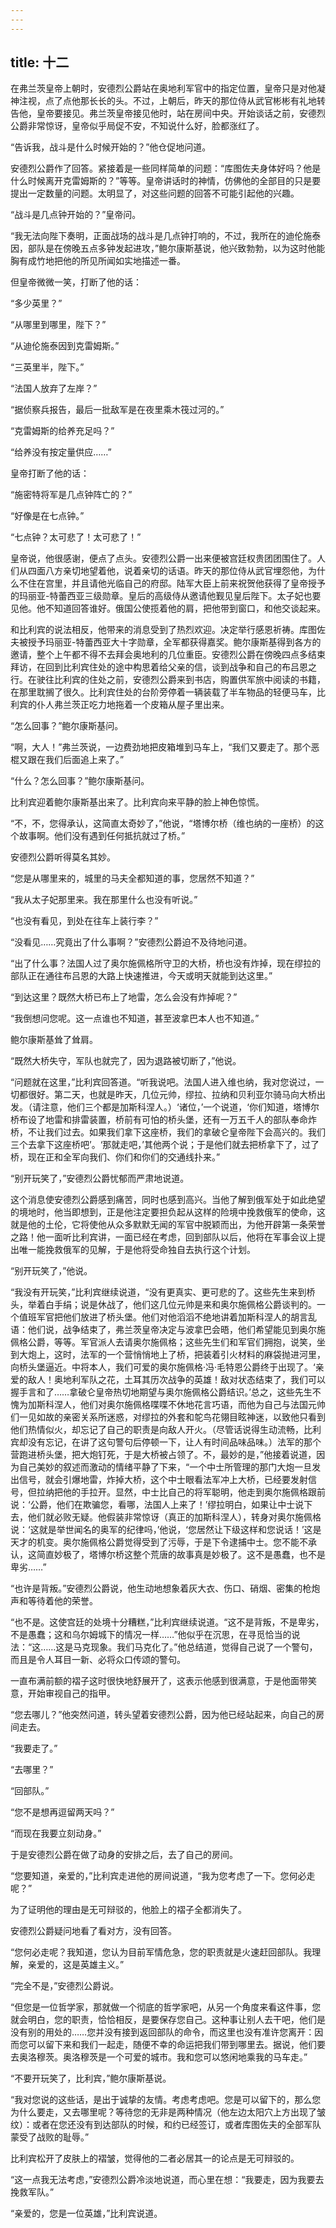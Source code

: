 ```yaml
---
---
---
```

title: 十二
---



在弗兰茨皇帝上朝时，安德烈公爵站在奥地利军官中的指定位置，皇帝只是对他凝神注视，点了点他那长长的头。不过，上朝后，昨天的那位侍从武官彬彬有礼地转告他，皇帝要接见。弗兰茨皇帝接见他时，站在房间中央。开始谈话之前，安德烈公爵非常惊讶，皇帝似乎局促不安，不知说什么好，脸都涨红了。

“告诉我，战斗是什么时候开始的？”他仓促地问道。

安德烈公爵作了回答。紧接着是一些同样简单的问题：“库图佐夫身体好吗？他是什么时候离开克雷姆斯的？”等等。皇帝讲话时的神情，仿佛他的全部目的只是要提出一定数量的问题。太明显了，对这些问题的回答不可能引起他的兴趣。

“战斗是几点钟开始的？”皇帝问。

“我无法向陛下奏明，正面战场的战斗是几点钟打响的，不过，我所在的迪伦施泰因，部队是在傍晚五点多钟发起进攻，”鲍尔康斯基说，他兴致勃勃，以为这时他能胸有成竹地把他的所见所闻如实地描述一番。

但皇帝微微一笑，打断了他的话：

“多少英里？”

“从哪里到哪里，陛下？”

“从迪伦施泰因到克雷姆斯。”

“三英里半，陛下。”

“法国人放弃了左岸？”

“据侦察兵报告，最后一批敌军是在夜里乘木筏过河的。”

“克雷姆斯的给养充足吗？”

“给养没有按定量供应……”

皇帝打断了他的话：

“施密特将军是几点钟阵亡的？”

“好像是在七点钟。”

“七点钟？太可悲了！太可悲了！”

皇帝说，他很感谢，便点了点头。安德烈公爵一出来便被宫廷权贵团团围住了。人们从四面八方亲切地望着他，说着亲切的话语。昨天的那位侍从武官埋怨他，为什么不住在宫里，并且请他光临自己的府邸。陆军大臣上前来祝贺他获得了皇帝授予的玛丽亚-特蕾西亚三级勋章。皇后的高级侍从邀请他觐见皇后陛下。太子妃也要见他。他不知道回答谁好。俄国公使揽着他的肩，把他带到窗口，和他交谈起来。

和比利宾的说法相反，他带来的消息受到了热烈欢迎。决定举行感恩祈祷。库图佐夫被授予玛丽亚-特蕾西亚大十字勋章，全军都获得嘉奖。鲍尔康斯基得到各方的邀请，整个上午都不得不去拜会奥地利的几位重臣。安德烈公爵在傍晚四点多结束拜访，在回到比利宾住处的途中构思着给父亲的信，谈到战争和自己的布吕恩之行。在驶往比利宾的住处之前，安德烈公爵来到书店，购置供军旅中阅读的书籍，在那里耽搁了很久。比利宾住处的台阶旁停着一辆装载了半车物品的轻便马车，比利宾的仆人弗兰茨正吃力地拖着一个皮箱从屋子里出来。

“怎么回事？”鲍尔康斯基问。

“啊，大人！”弗兰茨说，一边费劲地把皮箱堆到马车上，“我们又要走了。那个恶棍又跟在我们后面追上来了。”

“什么？怎么回事？”鲍尔康斯基问。

比利宾迎着鲍尔康斯基出来了。比利宾向来平静的脸上神色惊慌。

“不，不，您得承认，这简直太奇妙了，”他说，“塔博尔桥（维也纳的一座桥）的这个故事啊。他们没有遇到任何抵抗就过了桥。”

安德烈公爵听得莫名其妙。

“您是从哪里来的，城里的马夫全都知道的事，您居然不知道？”

“我从太子妃那里来。我在那里什么也没有听说。”

“也没有看见，到处在往车上装行李？”

“没看见……究竟出了什么事啊？”安德烈公爵迫不及待地问道。

“出了什么事？法国人过了奥尔施佩格所守卫的大桥，桥也没有炸掉，现在缪拉的部队正在通往布吕恩的大路上快速推进，今天或明天就能到达这里。”

“到达这里？既然大桥已布上了地雷，怎么会没有炸掉呢？”

“我倒想问您呢。这一点谁也不知道，甚至波拿巴本人也不知道。”

鲍尔康斯基耸了耸肩。

“既然大桥失守，军队也就完了，因为退路被切断了，”他说。

“问题就在这里，”比利宾回答道。“听我说吧。法国人进入维也纳，我对您说过，一切都很好。第二天，也就是昨天，几位元帅，缪拉、拉纳和贝利亚尔骑马向大桥出发。（请注意，他们三个都是加斯科涅人。）‘诸位，’一个说道，‘你们知道，塔博尔桥布设了地雷和排雷装置，桥前有可怕的桥头堡，还有一万五千人的部队奉命炸桥，不让我们过去。如果我们拿下这座桥，我们的拿破仑皇帝陛下会高兴的。我们三个去拿下这座桥吧’。‘那就走吧，’其他两个说；于是他们就去把桥拿下了，过了桥，现在正和全军向我们、你们和你们的交通线扑来。”

“别开玩笑了，”安德烈公爵忧郁而严肃地说道。

这个消息使安德烈公爵感到痛苦，同时也感到高兴。当他了解到俄军处于如此绝望的境地时，他当即想到，正是他注定要担负起从这样的险境中挽救俄军的使命，这就是他的土伦，它将使他从众多默默无闻的军官中脱颖而出，为他开辟第一条荣誉之路！他一面听比利宾讲，一面已经在考虑，回到部队以后，他将在军事会议上提出唯一能挽救俄军的见解，于是他将受命独自去执行这个计划。

“别开玩笑了，”他说。

“我没有开玩笑，”比利宾继续说道，“没有更真实、更可悲的了。这些先生来到桥头，举着白手绢；说是休战了，他们这几位元帅是来和奥尔施佩格公爵谈判的。一个值班军官把他们放进了桥头堡。他们对他滔滔不绝地讲着加斯科涅人的胡言乱语：他们说，战争结束了，弗兰茨皇帝决定与波拿巴会晤，他们希望能见到奥尔施佩格公爵，等等。军官派人去请奥尔施佩格；这些先生们和军官们拥抱，说笑，坐到大炮上，这时，法军的一个营悄悄地上了桥，把装着引火材料的麻袋抛进河里，向桥头堡逼近。中将本人，我们可爱的奥尔施佩格·冯·毛特恩公爵终于出现了。‘亲爱的敌人！奥地利军队之花，土耳其历次战争的英雄！敌对状态结束了，我们可以握手言和了……拿破仑皇帝热切地期望与奥尔施佩格公爵结识。’总之，这些先生不愧为加斯科涅人，他们对奥尔施佩格喋喋不休地花言巧语，而他为自己与法国元帅们一见如故的亲密关系所迷惑，对缪拉的外套和鸵鸟花翎目眩神迷，以致他只看到他们热情似火，却忘记了自己的职责是向敌人开火。（尽管话说得生动流畅，比利宾却没有忘记，在讲了这句警句后停顿一下，让人有时间品味品味。）法军的那个营跑进桥头堡，把大炮钉死，于是大桥被占领了。不，最妙的是，”他接着说道，因为自己美妙的叙述而激动的情绪平静了下来，“一个中士所管理的那门大炮一旦发出信号，就会引爆地雷，炸掉大桥，这个中士眼看法军冲上大桥，已经要发射信号，但拉纳把他的手拉开。显然，中士比自己的将军聪明，他走到奥尔施佩格跟前说：‘公爵，他们在欺骗您，看哪，法国人上来了！’缪拉明白，如果让中士说下去，他们就必败无疑。他假装非常惊讶（真正的加斯科涅人），转身对奥尔施佩格说：‘这就是举世闻名的奥军的纪律吗，’他说，‘您居然让下级这样和您说话！’这是天才的机变。奥尔施佩格公爵觉得受到了污辱，于是下令逮捕中士。您不能不承认，这简直妙极了，塔博尔桥这整个荒唐的故事真是妙极了。这不是愚蠢，也不是卑劣……”

“也许是背叛。”安德烈公爵说，他生动地想象着灰大衣、伤口、硝烟、密集的枪炮声和等待着他的荣誉。

“也不是。这使宫廷的处境十分糟糕，”比利宾继续说道。“这不是背叛，不是卑劣，不是愚蠢；这和乌尔姆城下的情况一样……”他似乎在沉思，在寻觅恰当的说法：“这……这是马克现象。我们马克化了。”他总结道，觉得自己说了一个警句，而且是令人耳目一新、必将众口传颂的警句。

一直布满前额的褶子这时很快地舒展开了，这表示他感到很满意，于是他面带笑意，开始审视自己的指甲。

“您去哪儿？”他突然问道，转头望着安德烈公爵，因为他已经站起来，向自己的房间走去。

“我要走了。”

“去哪里？”

“回部队。”

“您不是想再逗留两天吗？”

“而现在我要立刻动身。”

于是安德烈公爵在做了动身的安排之后，去了自己的房间。

“您要知道，亲爱的，”比利宾走进他的房间说道，“我为您考虑了一下。您何必走呢？”

为了证明他的理由是无可辩驳的，他脸上的褶子全都消失了。

安德烈公爵疑问地看了看对方，没有回答。

“您何必走呢？我知道，您认为目前军情危急，您的职责就是火速赶回部队。我理解，亲爱的，这是英雄主义。”

“完全不是，”安德烈公爵说。

“但您是一位哲学家，那就做一个彻底的哲学家吧，从另一个角度来看这件事，您就会明白，您的职责，恰恰相反，是要保存您自己。这种事让别人去干吧，他们是没有别的用处的……您并没有接到返回部队的命令，而这里也没有准许您离开：因而您可以留下来和我们一起走，随便不幸的命运把我们带到哪里去。据说，他们要去奥洛穆茨。奥洛穆茨是一个可爱的城市。我和您可以悠闲地乘我的马车走。”

“不要开玩笑了，比利宾，”鲍尔康斯基说。

“我对您说的这些话，是出于诚挚的友情。考虑考虑吧。您是可以留下的，那么您为什么要走，又去哪里呢？等待您的无非是两种情况（他左边太阳穴上方出现了皱纹）：或者在您还没有到达部队的时候，和约已经签订，或者库图佐夫的全部军队蒙受了战败的耻辱。”

比利宾松开了皮肤上的褶皱，觉得他的二者必居其一的论点是无可辩驳的。

“这一点我无法考虑，”安德烈公爵冷淡地说道，而心里在想：“我要走，因为我要去挽救军队。”

“亲爱的，您是一位英雄，”比利宾说道。